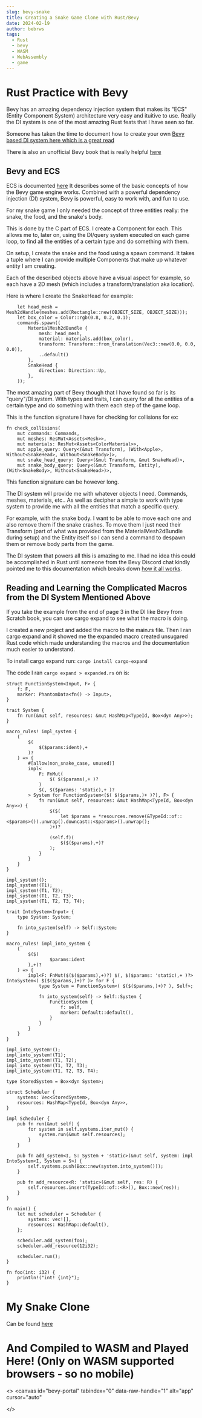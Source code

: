 ```yaml
---
slug: bevy-snake
title: Creating a Snake Game Clone with Rust/Bevy
date: 2024-02-19
author: bebrws
tags:
  - Rust
  - bevy
  - WASM
  - WebAssembly
  - game
---
```


# Rust Practice with Bevy

Bevy has an amazing dependency injection system that makes its "ECS" (Entity Component System) architecture very easy and ituitive to use.
Really the DI system is one of the most amazing Rust feats that I have seen so far.

Someone has taken the time to document how to create your own [Bevy based DI system here which is a great read](https://promethia-27.github.io/dependency_injection_like_bevy_from_scratch/chapter1/system.html)

There is also an unofficial Bevy book that is really helpful [here](https://bevy-cheatbook.github.io/programming/intro-data.html)

## Bevy and ECS

ECS is documented [here](https://bevyengine.org/learn/quick-start/getting-started/ecs/)
It describes some of the basic concepts of how the Bevy game engine works. Combined with a powerful dependency injection (DI) system, Bevy is powerful, easy to work with, and fun to use.

For my snake game I only needed the concept of three entities really: the snake, the food, and the snake's body.

This is done by the C part of ECS. I create a Component for each. This allows me to, later on, using the DI/query system executed on each game loop, to find all the entities of a certain type and do something with them.

On setup, I create the snake and the food using a spawn command. It takes a tuple where I can provide multiple Components that make up whatever entity I am creating.

Each of the described objects above have a visual aspect for example, so each have a 2D mesh (which includes a transform/translation aka location).

Here is where I create the SnakeHead for example:

```
    let head_mesh = Mesh2dHandle(meshes.add(Rectangle::new(OBJECT_SIZE, OBJECT_SIZE)));
    let box_color = Color::rgb(0.8, 0.2, 0.1);
    commands.spawn((
        MaterialMesh2dBundle {
            mesh: head_mesh,
            material: materials.add(box_color),
            transform: Transform::from_translation(Vec3::new(0.0, 0.0, 0.0)),
            ..default()
        },
        SnakeHead {
            direction: Direction::Up,
        },
    ));
```

The most amazing part of Bevy though that I have found so far is its "query"/DI system. With types and traits, I can query for all the entities of a certain type and do something with them each step of the game loop.

This is the function signature I have for checking for collisions for ex:

```
fn check_collisions(
    mut commands: Commands,
    mut meshes: ResMut<Assets<Mesh>>,
    mut materials: ResMut<Assets<ColorMaterial>>,
    mut apple_query: Query<(&mut Transform), (With<Apple>, Without<SnakeHead>, Without<SnakeBody>)>,
    mut snake_head_query: Query<(&mut Transform, &mut SnakeHead)>,
    mut snake_body_query: Query<(&mut Transform, Entity), (With<SnakeBody>, Without<SnakeHead>)>,
```

This function signature can be however long.

The DI system will provide me with whatever objects I need. Commands, meshes, materials, etc.. As well as decipher a simple to work with type system to provide me with all the entities that match a specific query.

For example, with the snake body. I want to be able to move each one and also remove them if the snake crashes. To move them I just need their Transform (part of what was provided from the MaterialMesh2dBundle during setup) and the Entity itself so I can send a command to despawn them or remove body parts from the game.

The DI system that powers all this is amazing to me. I had no idea this could be accomplished in Rust until someone from the Bevy Discord chat kindly pointed me to this documentation which breaks down [how it all works](https://promethia-27.github.io/dependency_injection_like_bevy_from_scratch/chapter1/system.html).

## Reading and Learning the Complicated Macros from the DI System Mentioned Above

If you take the example from the end of page 3 in the DI like Bevy from Scratch book, you can use cargo expand to see what the macro is doing.

I created a new project and added the macro to the main.rs file. Then I ran cargo expand and it showed me the expanded macro created unsugared Rust code which made understanding the macros and the documentation much easier to understand.

To install cargo expand run: `cargo install cargo-expand`

The code I ran
`cargo expand > expanded.rs`
on is:

```
struct FunctionSystem<Input, F> {
    f: F,
    marker: PhantomData<fn() -> Input>,
}

trait System {
    fn run(&mut self, resources: &mut HashMap<TypeId, Box<dyn Any>>);
}

macro_rules! impl_system {
    (
        $(
            $($params:ident),+
        )?
    ) => {
        #[allow(non_snake_case, unused)]
        impl<
            F: FnMut(
                $( $($params),+ )?
            )
            $(, $($params: 'static),+ )?
        > System for FunctionSystem<($( $($params,)+ )?), F> {
            fn run(&mut self, resources: &mut HashMap<TypeId, Box<dyn Any>>) {
                $($(
                    let $params = *resources.remove(&TypeId::of::<$params>()).unwrap().downcast::<$params>().unwrap();
                )+)?

                (self.f)(
                    $($($params),+)?
                );
            }
        }
    }
}

impl_system!();
impl_system!(T1);
impl_system!(T1, T2);
impl_system!(T1, T2, T3);
impl_system!(T1, T2, T3, T4);

trait IntoSystem<Input> {
    type System: System;

    fn into_system(self) -> Self::System;
}

macro_rules! impl_into_system {
    (
        $($(
                $params:ident
        ),+)?
    ) => {
        impl<F: FnMut($($($params),+)?) $(, $($params: 'static),+ )?> IntoSystem<( $($($params,)+)? )> for F {
            type System = FunctionSystem<( $($($params,)+)? ), Self>;

            fn into_system(self) -> Self::System {
                FunctionSystem {
                    f: self,
                    marker: Default::default(),
                }
            }
        }
    }
}

impl_into_system!();
impl_into_system!(T1);
impl_into_system!(T1, T2);
impl_into_system!(T1, T2, T3);
impl_into_system!(T1, T2, T3, T4);

type StoredSystem = Box<dyn System>;

struct Scheduler {
    systems: Vec<StoredSystem>,
    resources: HashMap<TypeId, Box<dyn Any>>,
}

impl Scheduler {
    pub fn run(&mut self) {
        for system in self.systems.iter_mut() {
            system.run(&mut self.resources);
        }
    }

    pub fn add_system<I, S: System + 'static>(&mut self, system: impl IntoSystem<I, System = S>) {
        self.systems.push(Box::new(system.into_system()));
    }

    pub fn add_resource<R: 'static>(&mut self, res: R) {
        self.resources.insert(TypeId::of::<R>(), Box::new(res));
    }
}

fn main() {
    let mut scheduler = Scheduler {
        systems: vec![],
        resources: HashMap::default(),
    };

    scheduler.add_system(foo);
    scheduler.add_resource(12i32);

    scheduler.run();
}

fn foo(int: i32) {
    println!("int! {int}");
}
```

# My Snake Clone

Can be found [here](https://github.com/bebrws/bevy-snake)

# And Compiled to WASM and Played Here! (Only on WASM supported browsers - so no mobile)

<>
  <canvas
    id="bevy-portal"
    tabindex="0"
    data-raw-handle="1"
    alt="app"
    cursor="auto"
  ></canvas>
</>
